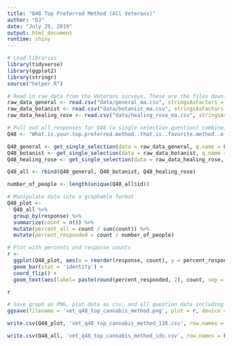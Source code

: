```yaml
---
title: "Q48 Top Preferred Method (All Veterans)"
author: "DJ"
date: "July 29, 2019"
output: html_document
runtime: shiny
---
```


```r
# Load libraries
library(tidyverse)
library(ggplot2)
library(stringr)
source("helper.R")
```

```r
# Read in raw data from the Veterans surveys. These are the files downloaded from survey monkey saved as a .csv
raw_data_general <- read.csv("data/general_ma.csv", stringsAsFactors = FALSE)
raw_data_botanist <- read.csv("data/botanist_ma.csv", stringsAsFactors = FALSE)
raw_data_healing_rose <- read.csv("data/healing_rose_ma.csv", stringsAsFactors = FALSE)
```

```r
# Pull out all responses for Q48 (a single selection question) combine, then determine 'question n'
Q48 <- "What.is.your.top.preferred.method..that.is..favorite.method..of.using.cannabis...Please.select.one."

Q48_general <- get_single_selection(data = raw_data_general, q.name = Q48)
Q48_botanist <- get_single_selection(data = raw_data_botanist, q.name = Q48)
Q48_healing_rose <- get_single_selection(data = raw_data_healing_rose, q.name = Q48)

Q48_all <- rbind(Q48_general, Q48_botanist, Q48_healing_rose)

number_of_people <- length(unique(Q48_all$id))
```

```r
# Manipulate data into a graphable format
Q48_plot <- 
  Q48_all %>%
  group_by(response) %>%
  summarize(count = n()) %>%
  mutate(percent_all = count / sum(count)) %>%
  mutate(percent_responded = count / number_of_people)
```

```r
# Plot with percents and response counts
r <- 
  ggplot(Q48_plot, aes(x = reorder(response, count), y = percent_responded)) +
  geom_bar(stat = 'identity') +
  coord_flip() +
  geom_text(aes(label= paste(round(percent_responded, 2), count, sep = "***")))

r
```

```r
# Save graph as PNG, plot data as csv, and all question data including response IDs as csv (save question n and N at end of plot file as "_x.x")
ggsave(filename = 'vet_q48_top_cannabis_method.png', plot = r, device = 'png')

write.csv(Q48_plot, 'vet_q48_top_cannabis_method_138.csv', row.names = FALSE)

write.csv(Q48_all, 'vet_q48_top_cannabis_method_ids.csv', row.names = FALSE)
```
